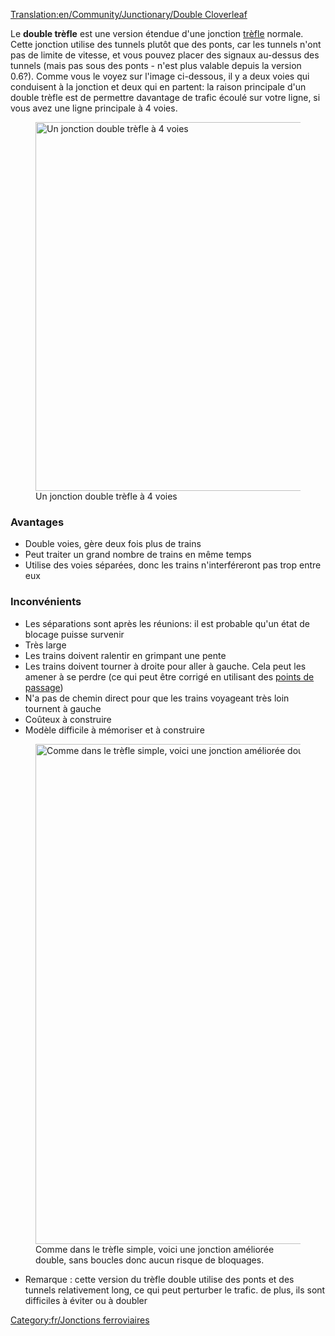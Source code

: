 [[Translation:en/Community/Junctionary/Double Cloverleaf]]

{{fr/Menu de Croisements}}
Le '''double trèfle''' est une version étendue d'une jonction [[fr/Trash/Trèfle|trèfle]] normale.
Cette jonction utilise des tunnels plutôt que des ponts, car les tunnels n'ont pas de limite de vitesse, et vous pouvez placer des signaux au-dessus des tunnels (mais pas sous des ponts - n'est plus valable depuis la version 0.6?).
Comme vous le voyez sur l'image ci-dessous, il y a deux voies qui conduisent à la jonction et deux qui en partent: la raison principale d'un double trèfle est de permettre davantage de trafic écoulé sur votre ligne, si vous avez une ligne principale à 4 voies.

[[File:en/double cloverleaf.png|none|thumb|590px|Un jonction double trèfle à 4 voies]]

===Avantages===
* Double voies, gère deux fois plus de trains
* Peut traiter un grand nombre de trains en même temps
* Utilise des voies séparées, donc les trains n'interféreront pas trop entre eux

===Inconvénients===
* Les séparations sont après les réunions: il est probable qu'un état de blocage puisse survenir
* Très large
* Les trains doivent ralentir en grimpant une pente
* Les trains doivent tourner à droite pour aller à gauche. Cela peut les amener à se perdre (ce qui peut être corrigé en utilisant des [[fr/Manual/Points de contrôle|points de passage]])
* N'a pas de chemin direct pour que les trains voyageant très loin tournent à gauche
* Coûteux à construire
* Modèle difficile à mémoriser et à construire

[[Category:fr/Jonctions ferroviaires]]

[[File:en/Jonction double trèfle améliorée.png|none|thumb|800px|Comme dans le trèfle simple, voici une jonction améliorée double, sans boucles donc aucun risque de bloquages.]]

*Remarque : cette version du trèfle double utilise des ponts et des tunnels relativement long, ce qui peut perturber le trafic. de plus, ils sont difficiles à éviter ou à doubler